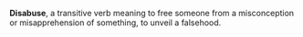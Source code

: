 '''Disabuse''', a transitive verb meaning to free someone from a misconception or misapprehension of something, to unveil a falsehood.